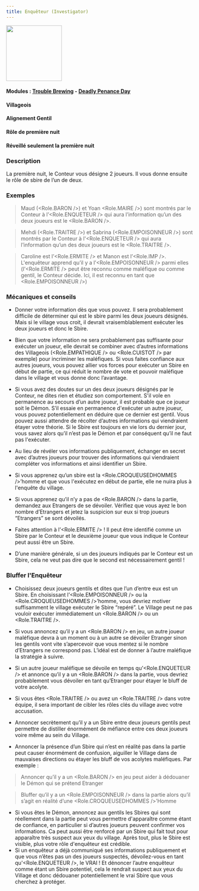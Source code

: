 ```yaml
---
title: Enquêteur (Investigator)
---
```



<img src='/img/blood-on-the-clocktower/roles/enqueteur.png' height='150' />

#### Modules : [Trouble Brewing](../modules/trouble-brewing) - [Deadly Penance Day](../modules/deadly-penance-day)
#### Villageois
#### Alignement Gentil
#### Rôle de première nuit
#### Réveillé seulement la première nuit


### Description
La première nuit, le Conteur vous désigne 2 joueurs. Il vous donne ensuite le rôle de sbire de l’un de deux.

### Exemples
> Maud (<Role.BARON />) et Yoan <Role.MAIRE />) sont montrés par le Conteur à l’<Role.ENQUETEUR /> qui aura l’information qu’un des deux joueurs est le <Role.BARON />.

> Mehdi (<Role.TRAITRE />) et Sabrina (<Role.EMPOISONNEUR />) sont montrés par le Conteur à  l'<Role.ENQUETEUR /> qui aura l’information qu’un des deux joueurs est le  <Role.TRAITRE />.

> Caroline est l’<Role.ERMITE /> et Manon est l’<Role.IMP />. L'enquêteur apprend qu’il y a l’<Role.EMPOISONNEUR /> parmi elles (l’<Role.ERMITE /> peut être reconnu comme maléfique ou comme gentil, le Conteur décide. Ici, il est reconnu en tant que <Role.EMPOISONNEUR />)
 
 
### Mécaniques et conseils

- Donner votre information dès que vous pouvez. Il sera probablement difficile de déterminer qui est le sbire parmi les deux joueurs désignés. Mais si le village vous croit, il devrait vraisemblablement exécuter les deux joueurs et donc le Sbire.

- Bien que votre information ne sera probablement pas suffisante pour exécuter un joueur, elle devrait se combiner avec d’autres informations des Villageois (<Role.EMPATHIQUE /> ou <Role.CUISTOT /> par exemple) pour incriminer les maléfiques. Si vous faites confiance aux autres joueurs, vous pouvez allier vos forces pour exécuter un Sbire en début de partie, ce qui réduit le nombre de vote et pouvoir maléfique dans le village et vous donne donc l’avantage.

- Si vous avez des doutes sur un des deux joueurs désignés par le Conteur, ne dites rien et étudiez son comportement. S'il vole en permanence au secours d’un autre joueur, il est probable que ce joueur soit le Démon. S’il essaie en permanence d'exécuter un autre joueur, vous pouvez potentiellement en déduire que ce dernier est gentil. Vous pouvez aussi attendre de récolter d’autres informations qui viendraient étayer votre théorie. Si le Sbire est toujours en vie lors du dernier jour, vous savez alors qu’il n’est pas le Démon et par conséquent qu’il ne faut pas l'exécuter.

- Au lieu de révéler vos informations publiquement, échanger en secret avec d’autres joueurs pour trouver des informations qui viendraient compléter vos informations et ainsi identifier un Sbire.

- Si vous apprenez qu’un sbire est la <Role.CROQUEUSEDHOMMES />’homme et que vous l'exécutez en début de partie, elle ne nuira plus à l'enquête du village.

- Si vous apprenez qu’il n’y a pas de <Role.BARON /> dans la partie, demandez aux Etrangers de se dévoiler. Vérifiez que vous ayez le bon nombre d’Etrangers et jetez la suspicion sur eux si trop joueurs “Etrangers” se sont dévoilés.

- Faites attention à l’<Role.ERMITE /> ! Il peut être identifié comme un Sbire par le Conteur et le deuxième joueur que vous indique le Conteur peut aussi être un Sbire.

- D’une manière générale, si un des joueurs indiqués par le Conteur est un Sbire, cela ne veut pas dire que le second est nécessairement gentil !


### Bluffer l'Enquêteur

- Choisissez deux joueurs gentils et dites que l’un d’entre eux est un Sbire. En choisissant l’<Role.EMPOISONNEUR /> ou la <Role.CROQUEUSEDHOMMES />’homme, vous devriez motiver suffisamment le village exécuter le Sbire “repéré”. Le Village peut ne pas vouloir exécuter immédiatement un <Role.BARON /> ou un <Role.TRAITRE />.

- Si vous annoncez qu’il y a un <Role.BARON /> en jeu, un autre joueur maléfique devra à un moment ou à un autre se dévoiler Etranger sinon les gentils vont vite s’apercevoir que vous mentez si le nombre d’Etrangers ne correspond pas. L’idéal est de donner à l’autre maléfique la stratégie à suivre. 

- Si un autre joueur maléfique se dévoile en temps qu’<Role.ENQUETEUR /> et annonce qu’il y a un <Role.BARON /> dans la partie, vous devriez probablement vous dévoiler en tant qu’Etranger pour étayer le bluff de votre acolyte.

- Si vous êtes <Role.TRAITRE /> ou avez un <Role.TRAITRE /> dans votre équipe, il sera important de cibler les rôles clés du village avec votre accusation.

- Annoncer secrètement qu’il y a un Sbire entre deux joueurs gentils peut permettre de distiller énormément de méfiance entre ces deux joueurs voire même au sein du Village.

- Annoncer la présence d’un Sbire qui n’est en réalité pas dans la partie peut causer énormément de confusion, aiguiller le Village dans de mauvaises directions ou étayer les bluff de vos acolytes maléfiques. Par exemple :
> Annoncer qu’il y a un <Role.BARON /> en jeu peut aider à dédouaner le Démon qui se prétend Etranger

> Bluffer qu’il y a un <Role.EMPOISONNEUR /> dans la partie alors qu’il s’agit en réalité d’une <Role.CROQUEUSEDHOMMES />’Homme 

- Si vous êtes le Démon, annoncez aux gentils les Sbires qui sont réellement dans la partie peut vous permettre d'apparaître comme étant de confiance, en particulier si d’autres joueurs peuvent confirmer vos informations. Ca peut aussi être renforcé par un Sbire qui fait tout pour apparaître très suspect aux yeux du village. Après tout, plus le Sbire est visible, plus votre rôle d'enquêteur est crédible.
- Si un enquêteur a déjà communiqué ses informations publiquement et que vous n’êtes pas un des joueurs suspectés, dévoilez-vous en tant qu'<Role.ENQUETEUR />, le VRAI ! Et dénoncer l’autre enquêteur comme étant un Sbire potentiel, cela le rendrait suspect aux yeux du Village et donc dédouaner potentiellement le vrai Sbire que vous cherchez à protéger. 
